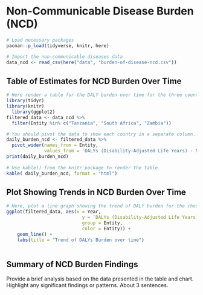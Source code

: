 # Non-Communicable Disease Burden (NCD)

```r
# Load necessary packages
pacman::p_load(tidyverse, knitr, here)

# Import the non-communicable diseases data
data_ncd <- read_csv(here("data", "burden-of-disease-ncd.csv"))
```

## Table of Estimates for NCD Burden Over Time

```r
# Here render a table for the DALY burden over time for the three countries library(dplyr)
library(tidyr)
library(knitr)
  library(ggplot2)
filtered_data <- data_ncd %>%
  filter(Entity %in% c("Tanzania", "South Africa", "Zambia"))

# You should pivot the data to show each country in a separate column.
daily_burden_ncd <- filtered_data %>%
  pivot_wider(names_from = Entity,
              values_from = 'DALYs (Disability-Adjusted Life Years) - Non-communicable diseases - Sex: Both - Age: Age-standardized (Rate)')
print(daily_burden_ncd)
 
# Use kable() from the knitr package to render the table.
kable( daily_burden_ncd, format = "html")

```

## Plot Showing Trends in NCD Burden Over Time 

```r
# Here, plot a line graph showing the trend of DALY burden for the chosen countries over time. You can use ggplot2 to create this plot. Each country's line should be a different color.
ggplot(filtered_data, aes(x = Year, 
                            y = `DALYs (Disability-Adjusted Life Years) - Non-communicable diseases - Sex: Both - Age: Age-standardized (Rate)`, 
                            group = Entity, 
                            color = Entity)) +
    geom_line() +
    labs(title = "Trend of DALYs Burden over time")
  

```

## Summary of NCD Burden Findings

Provide a brief analysis based on the data presented in the table and chart. Highlight any significant findings or patterns. About 3 sentences.


